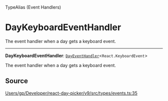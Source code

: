 <SectionTitle>TypeAlias (Event Handlers)</SectionTitle>

# DayKeyboardEventHandler

<Description>
The event handler when a day gets a keyboard event.
</Description>

---

<a id="undefined" name="undefined"></a>

<SignatureMemberIdentifier>**DayKeyboardEventHandler**: [`DayEventHandler`](/api/type-aliases/DayEventHandler.md)\<`React.KeyboardEvent`\></SignatureMemberIdentifier>

The event handler when a day gets a keyboard event.

## Source

[Users/gp/Developer/react-day-picker/v9/src/types/events.ts:35](https://github.com/gpbl/react-day-picker/blob/a7b1c7f4e/src/types/events.ts#L35)
